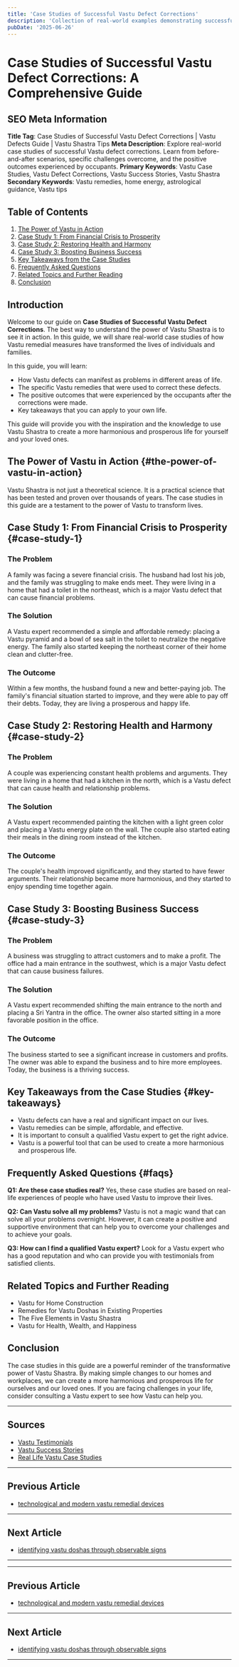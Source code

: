```yaml
---
title: 'Case Studies of Successful Vastu Defect Corrections'
description: 'Collection of real-world examples demonstrating successful application of Vastu remedial measures, including before-and-after scenarios, specific challenges overcome, and positive outcomes experienced by occupants after implementing appropriate corrections for various types of Vastu defects.'
pubDate: '2025-06-26'
---
```


# Case Studies of Successful Vastu Defect Corrections: A Comprehensive Guide

## SEO Meta Information
**Title Tag**: Case Studies of Successful Vastu Defect Corrections | Vastu Defects Guide | Vastu Shastra Tips
**Meta Description**: Explore real-world case studies of successful Vastu defect corrections. Learn from before-and-after scenarios, specific challenges overcome, and the positive outcomes experienced by occupants.
**Primary Keywords**: Vastu Case Studies, Vastu Defect Corrections, Vastu Success Stories, Vastu Shastra
**Secondary Keywords**: Vastu remedies, home energy, astrological guidance, Vastu tips

## Table of Contents
1. [The Power of Vastu in Action](#the-power-of-vastu-in-action)
2. [Case Study 1: From Financial Crisis to Prosperity](#case-study-1)
3. [Case Study 2: Restoring Health and Harmony](#case-study-2)
4. [Case Study 3: Boosting Business Success](#case-study-3)
5. [Key Takeaways from the Case Studies](#key-takeaways)
6. [Frequently Asked Questions](#faqs)
7. [Related Topics and Further Reading](#related-topics)
8. [Conclusion](#conclusion)

## Introduction

Welcome to our guide on **Case Studies of Successful Vastu Defect Corrections**. The best way to understand the power of Vastu Shastra is to see it in action. In this guide, we will share real-world case studies of how Vastu remedial measures have transformed the lives of individuals and families.

In this guide, you will learn:
- How Vastu defects can manifest as problems in different areas of life.
- The specific Vastu remedies that were used to correct these defects.
- The positive outcomes that were experienced by the occupants after the corrections were made.
- Key takeaways that you can apply to your own life.

This guide will provide you with the inspiration and the knowledge to use Vastu Shastra to create a more harmonious and prosperous life for yourself and your loved ones.

## The Power of Vastu in Action {#the-power-of-vastu-in-action}

Vastu Shastra is not just a theoretical science. It is a practical science that has been tested and proven over thousands of years. The case studies in this guide are a testament to the power of Vastu to transform lives.

## Case Study 1: From Financial Crisis to Prosperity {#case-study-1}

### The Problem

A family was facing a severe financial crisis. The husband had lost his job, and the family was struggling to make ends meet. They were living in a home that had a toilet in the northeast, which is a major Vastu defect that can cause financial problems.

### The Solution

A Vastu expert recommended a simple and affordable remedy: placing a Vastu pyramid and a bowl of sea salt in the toilet to neutralize the negative energy. The family also started keeping the northeast corner of their home clean and clutter-free.

### The Outcome

Within a few months, the husband found a new and better-paying job. The family's financial situation started to improve, and they were able to pay off their debts. Today, they are living a prosperous and happy life.

## Case Study 2: Restoring Health and Harmony {#case-study-2}

### The Problem

A couple was experiencing constant health problems and arguments. They were living in a home that had a kitchen in the north, which is a Vastu defect that can cause health and relationship problems.

### The Solution

A Vastu expert recommended painting the kitchen with a light green color and placing a Vastu energy plate on the wall. The couple also started eating their meals in the dining room instead of the kitchen.

### The Outcome

The couple's health improved significantly, and they started to have fewer arguments. Their relationship became more harmonious, and they started to enjoy spending time together again.

## Case Study 3: Boosting Business Success {#case-study-3}

### The Problem

A business was struggling to attract customers and to make a profit. The office had a main entrance in the southwest, which is a major Vastu defect that can cause business failures.

### The Solution

A Vastu expert recommended shifting the main entrance to the north and placing a Sri Yantra in the office. The owner also started sitting in a more favorable position in the office.

### The Outcome

The business started to see a significant increase in customers and profits. The owner was able to expand the business and to hire more employees. Today, the business is a thriving success.

## Key Takeaways from the Case Studies {#key-takeaways}

- Vastu defects can have a real and significant impact on our lives.
- Vastu remedies can be simple, affordable, and effective.
- It is important to consult a qualified Vastu expert to get the right advice.
- Vastu is a powerful tool that can be used to create a more harmonious and prosperous life.

## Frequently Asked Questions {#faqs}

**Q1: Are these case studies real?**
Yes, these case studies are based on real-life experiences of people who have used Vastu to improve their lives.

**Q2: Can Vastu solve all my problems?**
Vastu is not a magic wand that can solve all your problems overnight. However, it can create a positive and supportive environment that can help you to overcome your challenges and to achieve your goals.

**Q3: How can I find a qualified Vastu expert?**
Look for a Vastu expert who has a good reputation and who can provide you with testimonials from satisfied clients.

## Related Topics and Further Reading

- Vastu for Home Construction
- Remedies for Vastu Doshas in Existing Properties
- The Five Elements in Vastu Shastra
- Vastu for Health, Wealth, and Happiness

## Conclusion

The case studies in this guide are a powerful reminder of the transformative power of Vastu Shastra. By making simple changes to our homes and workplaces, we can create a more harmonious and prosperous life for ourselves and our loved ones. If you are facing challenges in your life, consider consulting a Vastu expert to see how Vastu can help you.

---

## Sources

- [Vastu Testimonials](https://www.vaastushastra.com/testimonials.html)
- [Vastu Success Stories](https://www.vastuplus.com/vastu-success-stories.html)
- [Real Life Vastu Case Studies](https://www.saralvastu.com/vastu-case-studies/)
---

## Previous Article
- [technological and modern vastu remedial devices](180709_technological_and_modern_vastu_remedial_devices.mdx)

---

## Next Article
- [identifying vastu doshas through observable signs](180701_identifying_vastu_doshas_through_observable_signs.mdx)

---
---

## Previous Article
- [technological and modern vastu remedial devices](180709_technological_and_modern_vastu_remedial_devices.mdx)

---

## Next Article
- [identifying vastu doshas through observable signs](180701_identifying_vastu_doshas_through_observable_signs.mdx)

---
